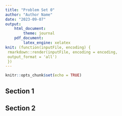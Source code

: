 ```yaml
---
title: "Problem Set 0"
author: "Author Name"
date: "2023-09-07"
output: 
    html_document:
        theme: journal
    pdf_document:
        latex_engine: xelatex
knit: (function(inputFile, encoding) {
 rmarkdown::render(inputFile, encoding = encoding, 
 output_format = 'all') 
 })
---
```


```r
knitr::opts_chunk$set(echo = TRUE)
```

## Section 1

## Section 2